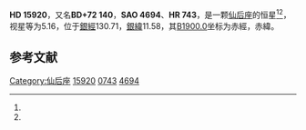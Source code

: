 {{Starbox begin
| name = HD 15920
}}
{{Starbox observe
| epoch = [[J2000.0|J2000.0]]
| constell = [[仙后座|仙后座]]<ref name=SIMBAD>{{cite web
 | url=http://simbad.u-strasbg.fr/simbad/sim-id?Ident=HR+743
 | title =Pulsating variable Star
 | publisher=Centre de Données astronomiques de Strasbourg
 | work=SIMBAD
 | accessdate=2012-07-13}}</ref><ref name=DATA>{{cite web
 | url=http://vizier.u-strasbg.fr/viz-bin/VizieR-5?-out.add=.&-source=5050&-corr=PK=HR&-out.max=9999&HR=743
 | title=VizieR Detailed Page
 | accessdate=2012-07-13
 | archive-date=2016-03-04
 | archive-url=https://web.archive.org/web/20160304232357/http://vizier.u-strasbg.fr/viz-bin/VizieR-5?-out.add=.&-source=5050&-corr=PK=HR&-out.max=9999&HR=743
 | dead-url=no
 }}</ref>
| 星官 = 
| ra = {{RA|2|38|2}}<ref name=SIMBAD /><ref name=DATA />
| dec = {{DEC|+72|49|6}}<ref name=SIMBAD /><ref name=DATA />
| appmag_v = 5.16<ref name=SIMBAD /><ref name=DATA />
}}
{{Starbox character
| class = G8III<ref name=SIMBAD /><ref name=DATA />
| b-v = 0.88<ref name=SIMBAD /><ref name=DATA />
| u-b = 0.58<ref name=SIMBAD /><ref name=DATA />
| r-i = <ref name=SIMBAD /><ref name=DATA />
| variable = 
}}
{{Starbox astrometry
| radial_v = 0.58
| prop_mo_ra = -2
| parallax = 0.011
| p_error = 
}}
{{Starbox catalog
| names =BD+72 140，[[SAO星表|SAO]] 4694，[[HD星表|HD]] 15920，[[HR星表|HR]] 743}}
{{Starbox reference |Simbad=HR+743}}
{{Starbox end}}

'''HD 15920'''，又名'''BD+72 140'''，'''SAO 4694'''、'''HR 743'''，是一颗[[仙后座|仙后座]]的恒星<ref name=SIMBAD /><ref name=DATA />，视星等为5.16，位于[[銀道座標系|銀經]]130.71，[[銀道座標系|銀緯]]11.58，其[[B1900.0|B1900.0]]坐标为赤經{{RA|2|28|30.9}}，赤緯{{DEC|+72|11.58|52}}。

== 参考文献 ==
{{reflist}}

{{star-stub}}

[[Category:仙后座|Category:仙后座]]
[[Category:HD和HDE天體|15920]]
[[Category:HR天體|0743]]
[[Category:SAO天體|4694]]
